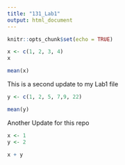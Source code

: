```yaml
---
title: "131_Lab1"
output: html_document
---
```


```r
knitr::opts_chunk$set(echo = TRUE)
```

```r
x <- c(1, 2, 3, 4)
x

mean(x)
```

This is a second update to my Lab1 file

```r
y <- c(1, 2, 5, 7,9, 22)

mean(y)

```

Another Update for this repo



```r
x <- 1
y <- 2

x + y
```
